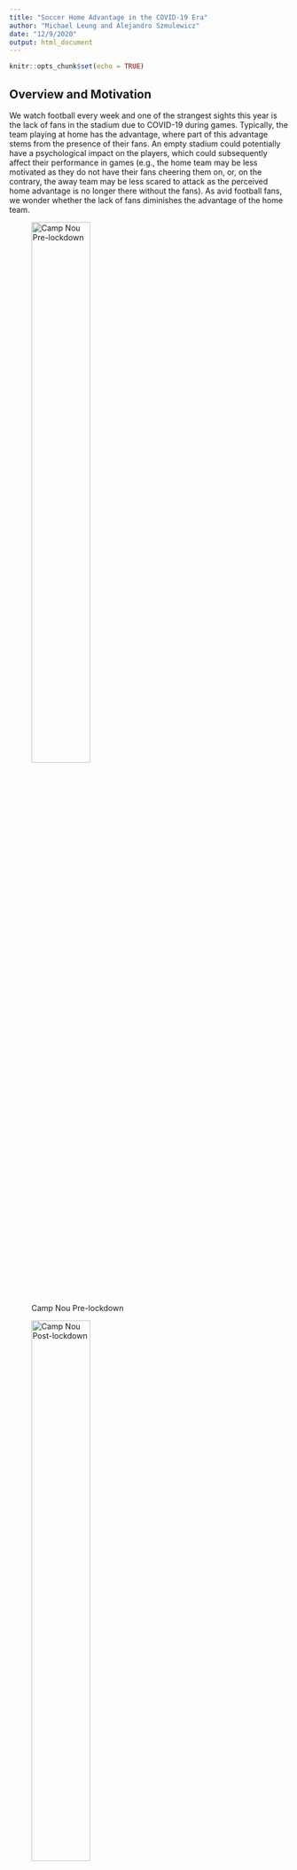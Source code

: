 ```yaml
---
title: "Soccer Home Advantage in the COVID-19 Era"
author: "Michael Leung and Alejandro Szmulewicz"
date: "12/9/2020"
output: html_document
---
```


```r
knitr::opts_chunk$set(echo = TRUE)
```


## Overview and Motivation 
We watch football every week and one of the strangest sights this year is the lack of fans in the stadium due to COVID-19 during games. Typically, the team playing at home has the advantage, where part of this advantage stems from the presence of their fans. An empty stadium could potentially have a psychological impact on the players, which could subsequently affect their performance in games (e.g., the home team may be less motivated as they do not have their fans cheering them on, or, on the contrary, the away team may be less scared to attack as the perceived home advantage is no longer there without the fans). As avid football fans, we wonder whether the lack of fans diminishes the advantage of the home team. 

![Camp Nou Pre-lockdown](https://www.stadiumguide.com/wp-content/uploads/campnou_top.jpg){width=50%}

![Camp Nou Post-lockdown](https://a.espncdn.com/combiner/i?img=%2Fphoto%2F2017%2F1001%2Fr267533_1296x729_16%2D9.jpg){width=50%}

## Project Objectives
We aimed to analyze the extent to which the presence of fans contributes to home advantage in the top 5 European leagues (which is determined by the UEFA Country Coefficients): 

- Spain (La Liga)
- England (Premier League)
- Italy (Serie A)
- Germany (Bundesliga)
- France (Ligue 1)

We conceptualized home advantage in two ways: 1) goal difference (GD), which is the goals for the home team minus the goals for the away team for each match, and 2) acknowledging that goals do not tell the complete story, points per game (PPG) for the home team, which is 3 points for a win, 1 point for a draw, and 0 for a loss. By comparing these metrics pre- and post-lockdown due to COVID-19 (presence/absence of fans), in these respective countries, we would be able to assess whether home advantage has changed or not. 

## Data
We scraped [www.soccerstats.com](www.soccerstats.com) for the relevant data for the 5 leagues for the 2019/2020 and 2020/2021 (ongoing) seasons using R (“rvest” package):




For each match, we will extracted the names of the teams, the date the match was played (to determine whether it was pre- or post-COVID), whether they were playing at or home or away, and the number of goals scored by each team, which will allow us to calculate GD and PPGD.

## Exploratory Analysis
## Final Analysis
